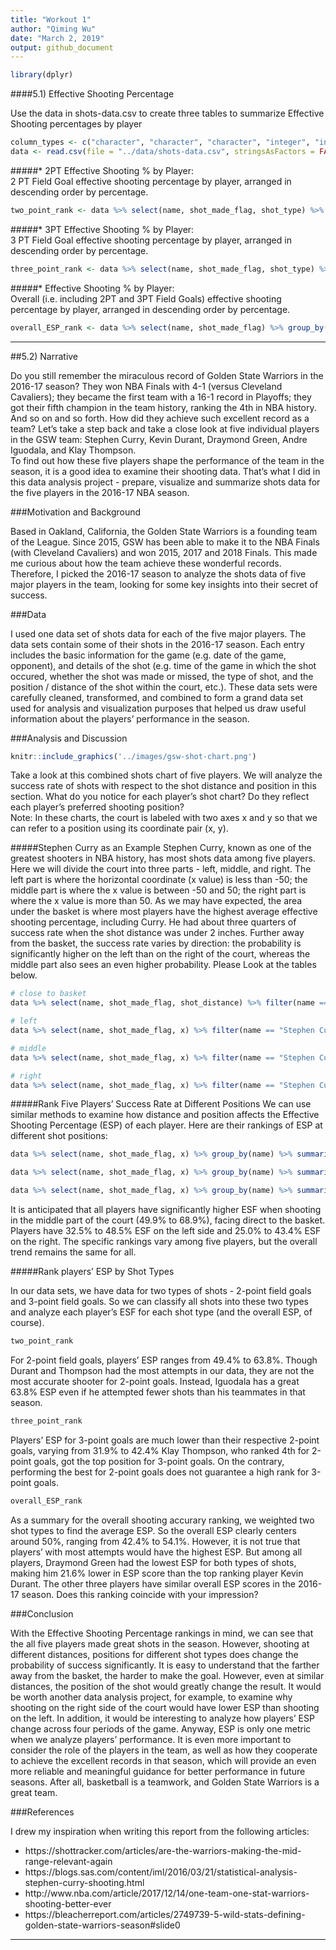 ```yaml
---
title: "Workout 1"
author: "Qiming Wu"
date: "March 2, 2019"
output: github_document
---
```


```r
library(dplyr)
```


####5.1) Effective Shooting Percentage

Use the data in shots-data.csv to create three tables to summarize Effective Shooting percentages by player
```r
column_types <- c("character", "character", "character", "integer", "integer", "integer", "integer", "character", "character", "character", "integer", "character", "integer", "integer", "character", "integer")
data <- read.csv(file = "../data/shots-data.csv", stringsAsFactors = FALSE, header = TRUE, colClasses = column_types)
```

#####* 2PT Effective Shooting % by Player:  
2 PT Field Goal effective shooting percentage by player, arranged in descending order by percentage.
```r
two_point_rank <- data %>% select(name, shot_made_flag, shot_type) %>% group_by(name) %>% summarise(total = length(shot_made_flag[shot_type == "2PT Field Goal"]), made = length(shot_made_flag[shot_type == "2PT Field Goal" & shot_made_flag == "shot_yes"]), perc_made = made / total * 100) %>% arrange(desc(perc_made))
```

#####* 3PT Effective Shooting % by Player:  
3 PT Field Goal effective shooting percentage by player, arranged in descending order by percentage.
```r
three_point_rank <- data %>% select(name, shot_made_flag, shot_type) %>% group_by(name) %>% summarise(total = length(shot_made_flag[shot_type == "3PT Field Goal"]), made = length(shot_made_flag[shot_type == "3PT Field Goal" & shot_made_flag == "shot_yes"]), perc_made = made / total * 100) %>% arrange(desc(perc_made))
```

#####* Effective Shooting % by Player:  
Overall (i.e. including 2PT and 3PT Field Goals) effective shooting percentage by player, arranged in descending order by percentage.
```r
overall_ESP_rank <- data %>% select(name, shot_made_flag) %>% group_by(name) %>% summarise(total = length(shot_made_flag), made = length(shot_made_flag[shot_made_flag == "shot_yes"]), perc_made = made / total * 100) %>% arrange(desc(perc_made))
```

---

##5.2) Narrative

Do you still remember the miraculous record of Golden State Warriors in the 2016-17 season? They won NBA Finals with 4-1 (versus Cleveland Cavaliers); they became the first team with a 16-1 record in Playoffs; they got their fifth champion in the team history, ranking the 4th in NBA history. And so on and so forth. How did they achieve such excellent record as a team? Let's take a step back and take a close look at five individual players in the GSW team: Stephen Curry, Kevin Durant, Draymond Green, Andre Iguodala, and Klay Thompson.  
To find out how these five players shape the performance of the team in the season, it is a good idea to examine their shooting data. That's what I did in this data analysis project - prepare, visualize and summarize shots data for the five players in the 2016-17 NBA season.

###Motivation and Background

Based in Oakland, California, the Golden State Warriors is a founding team of the League. Since 2015, GSW has been able to make it to the NBA Finals (with Cleveland Cavaliers) and won 2015, 2017 and 2018 Finals. This made me curious about how the team achieve these wonderful records. Therefore, I picked the 2016-17 season to analyze the shots data of five major players in the team, looking for some key insights into their secret of success.

###Data

I used one data set of shots data for each of the five major players. The data sets contain some of their shots in the 2016-17 season. Each entry includes the basic information for the game (e.g. date of the game, opponent), and details of the shot (e.g. time of the game in which the shot occured, whether the shot was made or missed, the type of shot, and the position / distance of the shot within the court, etc.). These data sets were carefully cleaned, transformed, and combined to form a grand data set used for analysis and visualization purposes that helped us draw useful information about the players' performance in the season. 

###Analysis and Discussion

```r
knitr::include_graphics('../images/gsw-shot-chart.png')
```

Take a look at this combined shots chart of five players. We will analyze the success rate of shots with respect to the shot distance and position in this section. What do you notice for each player's shot chart? Do they reflect each player's preferred shooting position?  
Note: In these charts, the court is labeled with two axes x and y so that we can refer to a position using its coordinate pair (x, y).

#####Stephen Curry as an Example
Stephen Curry, known as one of the greatest shooters in NBA history, has most shots data among five players. Here we will divide the court into three parts - left, middle, and right. The left part is where the horizontal coordinate (x value) is less than -50; the middle part is where the x value is between -50 and 50; the right part is where the x value is more than 50.
As we may have expected, the area under the basket is where most players have the highest average effective shooting percentage, including Curry. He had about three quarters of success rate when the shot distance was under 2 inches. Further away from the basket, the success rate varies by direction: the probability is significantly higher on the left than on the right of the court, whereas the middle part also sees an even higher probability. Please Look at the tables below.

```r
# close to basket
data %>% select(name, shot_made_flag, shot_distance) %>% filter(name == "Stephen Curry") %>% summarise(total_close = length(shot_made_flag[name == "Stephen Curry" & shot_distance < 2]), made_close = length(shot_made_flag[name == "Stephen Curry"& shot_distance < 2 & shot_made_flag == "shot_yes"]), close_perc = made_close / total_close * 100)
```


```r
# left
data %>% select(name, shot_made_flag, x) %>% filter(name == "Stephen Curry") %>% summarise(total_left = length(shot_made_flag[name == "Stephen Curry" & x < -50]), made_left = length(shot_made_flag[name == "Stephen Curry" & x < -50 & shot_made_flag == "shot_yes"]), left_perc = made_left / total_left * 100)
```

```r
# middle
data %>% select(name, shot_made_flag, x) %>% filter(name == "Stephen Curry") %>% summarise(total_middle = length(shot_made_flag[name == "Stephen Curry" & x < 50 & x >= -50]), made_middle = length(shot_made_flag[name == "Stephen Curry" & x < 50 & x >= -50 & shot_made_flag == "shot_yes"]), middle_perc = made_middle / total_middle * 100)
```

```r
# right
data %>% select(name, shot_made_flag, x) %>% filter(name == "Stephen Curry") %>% summarise(total_right = length(shot_made_flag[name == "Stephen Curry" & x > 50]), made_right = length(shot_made_flag[name == "Stephen Curry" & x > 50 & shot_made_flag == "shot_yes"]), right_perc = made_right / total_right * 100)
```

#####Rank Five Players' Success Rate at Different Positions
We can use similar methods to examine how distance and position affects the Effective Shooting Percentage (ESP) of each player. Here are their rankings of ESP at different shot positions:

```r
data %>% select(name, shot_made_flag, x) %>% group_by(name) %>% summarise(total_left = length(shot_made_flag[x < -50]), made_left = length(shot_made_flag[x < -50 & shot_made_flag == "shot_yes"]), left_perc = made_left / total_left * 100) %>% arrange(desc(left_perc))
```

```r
data %>% select(name, shot_made_flag, x) %>% group_by(name) %>% summarise(total_middle = length(shot_made_flag[x >= -50 & x < 50]), made_middle = length(shot_made_flag[x >= -50 & x < 50 & shot_made_flag == "shot_yes"]), middle_perc = made_middle / total_middle * 100) %>% arrange(desc(middle_perc))
```

```r
data %>% select(name, shot_made_flag, x) %>% group_by(name) %>% summarise(total_right = length(shot_made_flag[x >= 50]), made_right = length(shot_made_flag[x >= 50 & shot_made_flag == "shot_yes"]), right_perc = made_right / total_right * 100) %>% arrange(desc(right_perc))
```

It is anticipated that all players have significantly higher ESF when shooting in the middle part of the court (49.9% to 68.9%), facing direct to the basket. Players have 32.5% to 48.5% ESF on the left side and 25.0% to 43.4% ESF on the right. The specific rankings vary among five players, but the overall trend remains the same for all.

#####Rank players' ESP by Shot Types

In our data sets, we have data for two types of shots - 2-point field goals and 3-point field goals. So we can classify all shots into these two types and analyze each player's ESF for each shot type (and the overall ESP, of course).

```r
two_point_rank
```

For 2-point field goals, players' ESP ranges from 49.4% to 63.8%. Though Durant and Thompson had the most attempts in our data, they are not the most accurate shooter for 2-point goals. Instead, Iguodala has a great 63.8% ESP even if he attempted fewer shots than his teammates in that season.

```r
three_point_rank
```
Players' ESP for 3-point goals are much lower than their respective 2-point goals, varying from 31.9% to 42.4% Klay Thompson, who ranked 4th for 2-point goals, got the top position for 3-point goals. On the contrary, performing the best for 2-point goals does not guarantee a high rank for 3-point goals.  

```r
overall_ESP_rank
```
As a summary for the overall shooting accurary ranking, we weighted two shot types to find the average ESP. So the overall ESP clearly centers around 50%, ranging from 42.4% to 54.1%. However, it is not true that players' with most attempts would have the highest ESP. But among all players, Draymond Green had the lowest ESP for both types of shots, making him 21.6% lower in ESP score than the top ranking player Kevin Durant. The other three players have similar overall ESP scores in the 2016-17 season. Does this ranking coincide with your impression?

###Conclusion

With the Effective Shooting Percentage rankings in mind, we can see that the all five players made great shots in the season. However, shooting at different distances, positions for different shot types does change the probability of success significantly. It is easy to understand that the farther away from the basket, the harder to make the goal. However, even at similar distances, the position of the shot would greatly change the result. It would be worth another data analysis project, for example, to examine why shooting on the right side of the court would have lower ESP than shooting on the left. In addition, it would be interesting to analyze how players' ESP change across four periods of the game. Anyway, ESP is only one metric when we analyze players' performance. It is even more important to consider the role of the players in the team, as well as how they cooperate to achieve the excellent records in that season, which will provide an even more reliable and meaningful guidance for better performance in future seasons. After all, basketball is a teamwork, and Golden State Warriors is a great team.

###References

I drew my inspiration when writing this report from the following articles:

* https://shottracker.com/articles/are-the-warriors-making-the-mid-range-relevant-again
* https://blogs.sas.com/content/iml/2016/03/21/statistical-analysis-stephen-curry-shooting.html
* http://www.nba.com/article/2017/12/14/one-team-one-stat-warriors-shooting-better-ever
* https://bleacherreport.com/articles/2749739-5-wild-stats-defining-golden-state-warriors-season#slide0

---